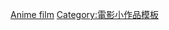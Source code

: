 {{asbox
| image     = Anime film icon.svg
| pix       = 35x35
| subject   = 与日本动画电影有关的
| qualifier = 
| category  = 動畫電影小作品
| tempsort  =  
| name      = Template:Anime-film-stub
}}<noinclude>
[[Category:日本小作品模板|Anime film]]
[[Category:電影小作品模板]]
</noinclude>